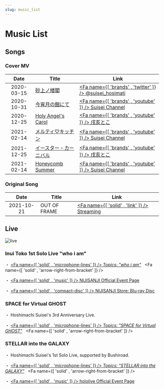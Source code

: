 ```yaml
---
slug: music_list
---
```



# Music List

## Songs

<!--![main](https://img.suisei.cc/cover_mv.jpg)-->

<YT Id="aWv2KjaFqBA" />

### Cover MV

<!-- prettier-ignore -->
|Date|Title|Link|
|:--:|-----|----|
|2020-03-15|[砂上ノ楼閣](/timeline/2020#_2020-01-13)|[<Fa name={[ 'brands' , 'twitter' ]} /> @suisei_hosimati](https://twitter.com/suisei_hosimati/status/1239146084712083456)|
|2020-10-31|[今宵月の館にて](/timeline/2020#first-tokomachi-cover-mv)|[<Fa name={[ 'brands' , 'youtube' ]} /> Suisei Channel](https://youtu.be/vhmFj1owmuk)|
|2020-12-25|[Holy Angel's Carol](/timeline/2020#2nd-tokomachi-cover-mv)|[<Fa name={[ 'brands' , 'youtube' ]} /> 戌亥とこ](https://youtu.be/vhmFj1owmu)|
|2021-02-14|[メルティ♡キッチン](/timeline/2021#3rd-tokomachi-cover-mv)|[<Fa name={[ 'brands' , 'youtube' ]} /> Suisei Channel](https://youtu.be/KiUvL-rp1zg)|
|2021-12-25|[イースター・カーニバル](/timeline/2021#4th-tokomachi-cover-mv)|[<Fa name={[ 'brands' , 'youtube' ]} /> 戌亥とこ](https://youtu.be/edp420amW1s)|
|2021-02-14|[Honeycomb Summer](/timeline/2021#5th-tokomachi-cover-mv)|[<Fa name={[ 'brands' , 'youtube' ]} /> Suisei Channel](https://youtu.be/aWv2KjaFqBA)|

### Original Song

<!-- prettier-ignore -->
|Date|Title|Link|
|:--:|-----|----|
|2021-10-21|OUT OF FRAME|[<Fa name={[ 'solid' , 'link' ]} /> Streaming](https://cover.lnk.to/oof)|

## Live

![live](./assets/suisei_galaxy.jpg)

### Inui Toko 1st Solo Live "who i am"

・ [<Fa name={[ 'solid' , 'microphone-lines' ]} /> _Topics: "who i am"_](/topics/toko_who_i_am) &nbsp; <Fa name={[ 'solid' , 'arrow-right-from-bracket' ]} />

・ [<Fa name={[ 'solid' , 'music' ]} /> NIJISANJI Official Event Page](https://event.nijisanji.app/inui_whoiam/)

・ [<Fa name={[ 'solid' , 'compact-disc' ]} /> NIJISANJI Store: Blu-ray Disc](https://shop.nijisanji.jp/s/niji/item/detail/NJSJ-026)

### SPACE for Virtual GHOST

・ Hoshimachi Suisei's 3rd Anniversary Live.

・ [<Fa name={[ 'solid' , 'microphone-lines' ]} /> _Topics: "SPACE for Virtual GHOST"_](/topics/suisei_ghost) &nbsp; <Fa name={[ 'solid' , 'arrow-right-from-bracket' ]} />

### STELLAR into the GALAXY

・ Hoshimachi Suisei's 1st Solo Live, supported by Bushiroad.

・ [<Fa name={[ 'solid' , 'microphone-lines' ]} /> _Topics: "STELLAR into the GALAXY"_](/topics/suisei_galaxy) &nbsp; <Fa name={[ 'solid' , 'arrow-right-from-bracket' ]} />

・ [<Fa name={[ 'solid' , 'music' ]} /> hololive Official Event Page](https://stellarintothegalaxy.hololive.tv/)

